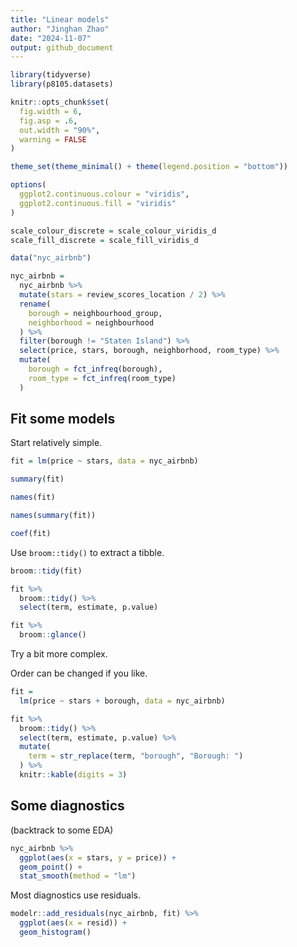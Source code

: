 ```yaml
---
title: "Linear models"
author: "Jinghan Zhao"
date: "2024-11-07"
output: github_document
---
```



```r
library(tidyverse)
library(p8105.datasets)

knitr::opts_chunk$set(
  fig.width = 6,
  fig.asp = .6,
  out.width = "90%",
  warning = FALSE
)

theme_set(theme_minimal() + theme(legend.position = "bottom"))

options(
  ggplot2.continuous.colour = "viridis",
  ggplot2.continuous.fill = "viridis"
)

scale_colour_discrete = scale_colour_viridis_d
scale_fill_discrete = scale_fill_viridis_d
```


```r
data("nyc_airbnb")

nyc_airbnb = 
  nyc_airbnb %>% 
  mutate(stars = review_scores_location / 2) %>% 
  rename(
    borough = neighbourhood_group,
    neighborhood = neighbourhood
  ) %>% 
  filter(borough != "Staten Island") %>% 
  select(price, stars, borough, neighborhood, room_type) %>% 
  mutate(
    borough = fct_infreq(borough),
    room_type = fct_infreq(room_type)
  )
```


## Fit some models

Start relatively simple.

```r
fit = lm(price ~ stars, data = nyc_airbnb)

summary(fit)

names(fit)

names(summary(fit))

coef(fit)
```

Use `broom::tidy()` to extract a tibble.

```r
broom::tidy(fit)

fit %>% 
  broom::tidy() %>% 
  select(term, estimate, p.value)

fit %>% 
  broom::glance()
```

Try a bit more complex.

Order can be changed if you like.

```r
fit = 
  lm(price ~ stars + borough, data = nyc_airbnb)

fit %>% 
  broom::tidy() %>% 
  select(term, estimate, p.value) %>% 
  mutate(
    term = str_replace(term, "borough", "Borough: ")
  ) %>% 
  knitr::kable(digits = 3)
```


## Some diagnostics

(backtrack to some EDA)

```r
nyc_airbnb %>% 
  ggplot(aes(x = stars, y = price)) +
  geom_point() +
  stat_smooth(method = "lm")
```



Most diagnostics use residuals.

```r
modelr::add_residuals(nyc_airbnb, fit) %>% 
  ggplot(aes(x = resid)) +
  geom_histogram()
```


